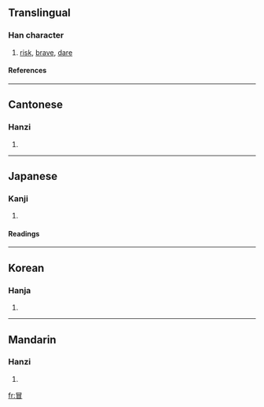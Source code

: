 ==Translingual==
===Han character===
{{Han char|rn=13|rad=冂|as=07|sn=9|four=6060<sub>0</sub>|canj=日月山 (ABU)}}
# [[risk]], [[brave]], [[dare]]
====References====
{{Han ref|kx=0129.210|dkj=01538|hdz=21499.120|uh=5192|ud=20882|bh=AB5F|bd=43871}}
----
==Cantonese==
===Hanzi===
{{yue-hanzi|jyut=|y=mak6, mou6}}
# {{defn|Cantonese}}
----
==Japanese==
===Kanji===
{{ja-kanji|grade=c|rs=冂07}}
# {{defn|Japanese}} 
====Readings====
{{ja-readings|on=[[ぼう]] (bō)|kun=[[おかす]] (okasu), [[おおう]] (oou)}}
----
==Korean==
===Hanja===
{{ko-hanja|hangeul=[[모]], [[목]]|rv=mo, mok|mr=mo, mok}}
# {{defn|Korean}}
----
==Mandarin==
===Hanzi===
{{cmn-hanzi|pin=[[mòu]] (mou4)|wg=mou<sup>4</sup>}}
# {{defn|Mandarin}}

[[fr:冒]]
